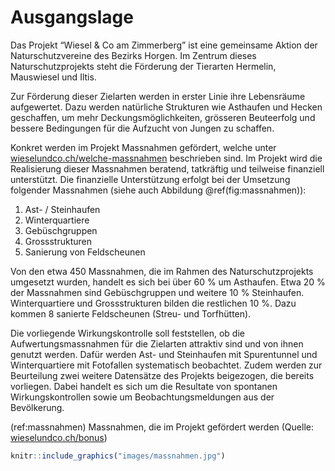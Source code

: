 # Ausgangslage

Das Projekt "Wiesel & Co am Zimmerberg" ist eine gemeinsame Aktion der Naturschutzvereine des Bezirks Horgen. Im Zentrum dieses Naturschutzprojekts steht die Förderung der Tierarten Hermelin, Mauswiesel und Iltis.

Zur Förderung dieser Zielarten werden in erster Linie ihre Lebensräume aufgewertet. Dazu werden natürliche Strukturen wie Asthaufen und Hecken geschaffen, um mehr Deckungsmöglichkeiten, grösseren Beuteerfolg und bessere Bedingungen für die Aufzucht von Jungen zu schaffen.

Konkret werden im Projekt Massnahmen gefördert, welche unter [wieselundco.ch/welche-massnahmen](https://wieselundco.ch/welche-massnahmen) beschrieben sind. Im Projekt wird die Realisierung dieser Massnahmen beratend, tatkräftig und teilweise finanziell unterstützt. Die finanzielle Unterstützung erfolgt bei der Umsetzung folgender Massnahmen (siehe auch Abbildung \@ref(fig:massnahmen)):

1. Ast- / Steinhaufen
2. Winterquartiere
3. Gebüschgruppen
4. Grossstrukturen
5. Sanierung von Feldscheunen

Von den etwa 450 Massnahmen, die im Rahmen des Naturschutzprojekts umgesetzt wurden, handelt es sich bei über 60 % um Asthaufen. Etwa 20 % der Massnahmen sind Gebüschgruppen und weitere 10 % Steinhaufen. Winterquartiere und Grossstrukturen bilden die restlichen 10 %. Dazu kommen 8 sanierte Feldscheunen (Streu- und Torfhütten).

Die vorliegende Wirkungskontrolle soll feststellen, ob die Aufwertungsmassnahmen für die Zielarten attraktiv sind und von ihnen genutzt werden. Dafür werden Ast- und Steinhaufen mit Spurentunnel und Winterquartiere mit Fotofallen systematisch beobachtet. Zudem werden zur Beurteilung zwei weitere Datensätze des Projekts beigezogen, die bereits vorliegen. Dabei handelt es sich um die Resultate von spontanen Wirkungskontrollen sowie um Beobachtungsmeldungen aus der Bevölkerung.


(ref:massnahmen) Massnahmen, die im Projekt gefördert werden (Quelle: [wieselundco.ch/bonus](http://www.wieselundco.ch/bonus))

```r
knitr::include_graphics("images/massnahmen.jpg")
```

